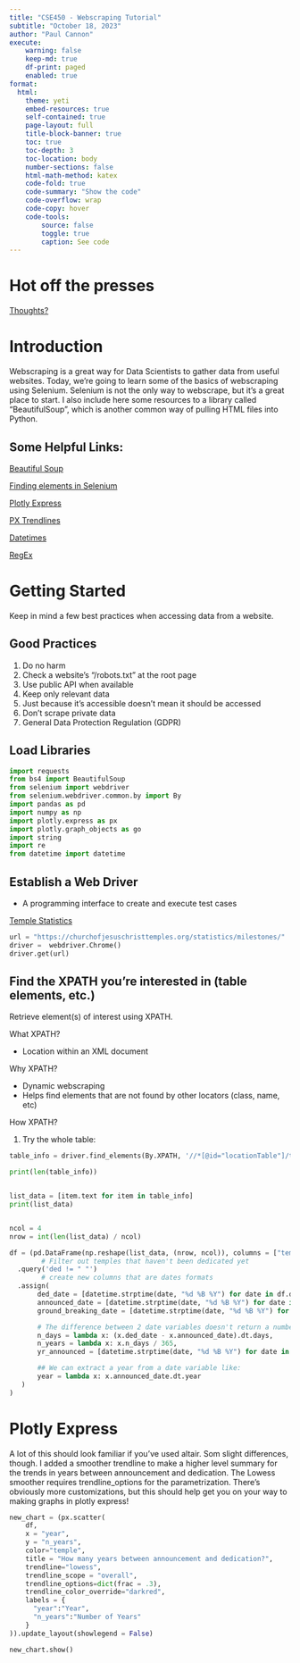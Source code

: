 ```yaml
---
title: "CSE450 - Webscraping Tutorial"
subtitle: "October 18, 2023"
author: "Paul Cannon"
execute:
    warning: false
    keep-md: true
    df-print: paged
    enabled: true
format:
  html:
    theme: yeti
    embed-resources: true
    self-contained: true
    page-layout: full
    title-block-banner: true
    toc: true
    toc-depth: 3
    toc-location: body
    number-sections: false
    html-math-method: katex
    code-fold: true
    code-summary: "Show the code"
    code-overflow: wrap
    code-copy: hover
    code-tools:
        source: false
        toggle: true
        caption: See code
---
```


# Hot off the presses

[Thoughts?](https://www.nature.com/articles/d41586-023-03254-5)


# Introduction

Webscraping is a great way for Data Scientists to gather data from useful websites.  Today, we're going to learn some of the basics of webscraping using Selenium.  Selenium is not the only way to webscrape, but it's a great place to start.  I also include here some resources to a library called "BeautifulSoup", which is another common way of pulling HTML files into Python.  

## Some Helpful Links:

[Beautiful Soup](https://stackabuse.com/guide-to-parsing-html-with-beautifulsoup-in-python/)

[Finding elements in Selenium](https://www.testim.io/blog/selenium-find-element-by-class/)

[Plotly Express](https://plotly.com/python/)

[PX Trendlines](https://plotly.com/python/linear-fits/)

[Datetimes](https://www.programiz.com/python-programming/datetime/strptime)

[RegEx](https://docs.python.org/3/library/re.html)

# Getting Started

Keep in mind a few best practices when accessing data from a website. 

## Good Practices
1. Do no harm
2. Check a website's "/robots.txt" at the root page
3. Use public API when available
4. Keep only relevant data
5. Just because it's accessible doesn't mean it should be accessed
6. Don't scrape private data
7. General Data Protection Regulation (GDPR)

## Load Libraries

```python

import requests
from bs4 import BeautifulSoup
from selenium import webdriver
from selenium.webdriver.common.by import By
import pandas as pd
import numpy as np
import plotly.express as px
import plotly.graph_objects as go
import string
import re
from datetime import datetime

```

## Establish a Web Driver

- A programming interface to create and execute test cases

[Temple Statistics]('https://churchofjesuschristtemples.org/statistics/')


```python

url = "https://churchofjesuschristtemples.org/statistics/milestones/"
driver =  webdriver.Chrome()
driver.get(url)


```

## Find the XPATH you're interested in (table elements, etc.)
Retrieve element(s) of interest using XPATH.  

What XPATH?

  - Location within an XML document

Why XPATH?

  - Dynamic webscraping
  - Helps find elements that are not found by other locators (class, name, etc)

How XPATH?

1. Try the whole table:

```python

table_info = driver.find_elements(By.XPATH, '//*[@id="locationTable"]/tbody/tr/td')

print(len(table_info))


list_data = [item.text for item in table_info]
print(list_data)


ncol = 4
nrow = int(len(list_data) / ncol)

```

```python
df = (pd.DataFrame(np.reshape(list_data, (nrow, ncol)), columns = ["temple", "announced", "gb", "ded"])
        # Filter out temples that haven't been dedicated yet
  .query('ded != " "')
        # create new columns that are dates formats
  .assign(
       ded_date = [datetime.strptime(date, "%d %B %Y") for date in df.ded],
       announced_date = [datetime.strptime(date, "%d %B %Y") for date in df.announced],
       ground_breaking_date = [datetime.strptime(date, "%d %B %Y") for date in df.gb],

       # The difference between 2 date variables doesn't return a number, so we need .dt.days to get the number of days
       n_days = lambda x: (x.ded_date - x.announced_date).dt.days,
       n_years = lambda x: x.n_days / 365,
       yr_announced = [datetime.strptime(date, "%d %B %Y") for date in df.gb],

       ## We can extract a year from a date variable like:
       year = lambda x: x.announced_date.dt.year
   )
)


```


# Plotly Express

A lot of this should look familiar if you've used altair.  Som slight differences, though.  I added a smoother trendline to make a higher level summary for the trends in years between announcement and dedication.  The Lowess smoother requires trendline_options for the parametrization.  There's obviously more customizations, but this should help get you on your way to making graphs in plotly express!

```python

new_chart = (px.scatter(
    df,
    x = "year",
    y = "n_years",
    color="temple",
    title = "How many years between announcement and dedication?",
    trendline="lowess",
    trendline_scope = "overall",
    trendline_options=dict(frac = .3),
    trendline_color_override="darkred",
    labels = {
      "year":"Year",
      "n_years":"Number of Years"
    }
)).update_layout(showlegend = False)

new_chart.show()

```


